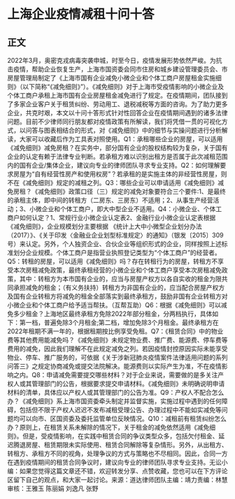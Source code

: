 # 上海企业疫情减租十问十答
## 正文
2022年3月，奥密克戎病毒突袭申城，时至今日，疫情发展形势依然严峻。为抗击疫情，帮助企业恢复生产，上海市国资委会同市住房和城乡建设管理委员会、市房屋管理局制定了《上海市国有企业减免小微企业和个体工商户房屋租金实施细则》（以下简称“《减免细则》”）。《减免细则》对于上海市受疫情影响的小微企业及个体工商户承租上海市国有企业房屋租金减免进行了规定。在疫情期间，团队接到了多家企业客户关于租赁纠纷、劳动用工、退税减税等方面的咨询。为了助力更多企业，共克时艰，本文以十问十答形式针对性回答企业在疫情期间遇到的诸多法律问题。目前不少律师同行朋友都对疫情政策有所解读，我们将凭借一贯的可视化方式，以问答与图表相结合的形式，对《减免细则》中的细节与实操问题进行分析解读，大家可以收藏后作为工具表对照使用。Q1：承租哪些企业的房屋，可以适用《减免细则》减免房租？在实务中，部分国有企业的股权结构较为复杂，关于国有企业的认定有赖于法律专业判断。若承租方难以识别出租方是否属于此次减租范围内的国有企业/集体企业，建议向专业的律师团队寻求专业支持。Q2：如何理解要求房屋为“自有经营性房产和使用权房”？若承租的是实施主体的非经营性房屋，则不在《减免细则》规定的减租之列。Q3：哪些企业可以申请适用《减免细则》减免房租？《减免细则》政策口径（三）规定的减免对象要符合三个要件:1、是最终的承租主体，即中间的转租方（二房东、三房东）不适用；2、从事生产经营活动；3、小微企业和个体工商户，即大中型企业不适用。Q4：小微企业、个体工商户如何认定？1、常规行业小微企业认定表2、金融行业小微企业认定表根据《减免细则》，企业规模划分主要根据 《统计上大中小微型企业划分办法（2017）》、《关于印发〈金融业企业划型标准规定〉的通知》（银发〔2015〕309号）来认定。另外，个人独资企业、合伙企业等组织形式的企业，同样按照上述标准划分企业规模。个体工商户是指营业执照登记类型为“个体工商户”的经营者。Q5：转租的房屋，可以适用《减免细则》吗？存在转租行为的房屋，转租方不享受本次房租减免政策，最终承租经营的小微企业和个体工商户享受本次房租减免政策，其中：转租方为本市国有企业的，应当与房屋产权方以各自实收的租金为限共同承担减免的租金；（有义务扶持）转租方为非国有企业的，应当配合房屋产权方及国有企业转租方将减免的租金全部落实到最终承租方，鼓励非国有企业转租方对小微企业和个体工商户给予适当帮扶。（互帮互助）Q6：根据《减免细则》可以减免多少租金？上海地区最终承租方免除2022年部分租金，分两档执行，具体如下：第一档，普遍免除3个月租金;第二档，增加免除3个月租金。最终承租方在2022年租期不满一年的，根据租期按比例享受免租。Q7：《租赁合同》中的物业费等其他费用能减免吗？《减免细则》未规定物业费、推广费、能源费、停车费等费用的减免，因此我们理解不在此规定减免之列。若因疫情封控原因实际未能享受物业、停车、推广服务的，可依据《关于涉新冠肺炎疫情案件法律适用问题的系列问答三》之规定协商减免或提交法院解决。能源费则以实际产生为准，不在疫情影响之内。Q8：申请减免需要提交哪些材料？对于企业来说，需要做的是多关注产权人或其管理部门的公告，根据要求提交申请材料。《减免细则》未明确说明申请材料的清单，具体应以产权人或其管理部门的公告为准。Q9：产权人不配合怎么办？《减免细则》系上海市国资委牵头制定并监督实施，实施过程中遇到的任何障碍，包括但不限于产权人迟迟不发布减租受理公告、办理过程中不能如实减免等问题均可以向市、区国资委及委托监管单位反映情况。Q10：减租前有租赁纠纷怎么办？原则上，在租赁关系未解除的情况下，关于租金的减免依然适用《减免细则》。但是，受疫情影响，在实践中租赁合同的争议类型众多，包括欠付租金、延迟腾退房屋、租赁期限未实际使用、租赁合同解除等复杂情形。另外，从出租方、转租方、承租方不同的视角，处理争议的方式与策略也不尽相同。因此，合同一方在遇到疫情期间的租赁合同争议时，建议向专业的律师团队寻求专业支持。无讼小编：如果您觉得这篇文章还不错，欢迎转发分享、点赞收藏，您也可以在下方评论区留下自己的观点，和大家一起讨论。来源：道达律师团队主编：靖力责编：林慧审核：王雅玉 陈丽娟 刘逸凡 张野